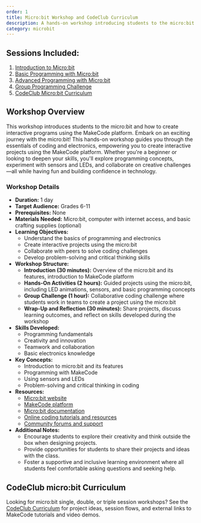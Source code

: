 ```yaml
---
order: 1
title: Micro:bit Workshop and CodeClub Curriculum
description: A hands-on workshop introducing students to the micro:bit and programming with MakeCode,
category: microbit
---
```



## Sessions Included:
1. [Introduction to Micro:bit](/exercises/en-US/microbit/level-1)
2. [Basic Programming with Micro:bit](/exercises/en-US/microbit/level-2)
3. [Advanced Programming with Micro:bit](/exercises/en-US/microbit/level-3)
4. [Group Programming Challenge](/exercises/en-US/microbit/level-4)
5. [CodeClub Micro:bit Curriculum](/exercises/en-US/microbit/codeclub)

## Workshop Overview

This workshop introduces students to the micro:bit and how to create interactive programs using the MakeCode platform.
Embark on an exciting journey with the micro:bit! This hands-on workshop guides you through the essentials of coding and electronics, empowering you to create interactive projects using the MakeCode platform. Whether you're a beginner or looking to deepen your skills, you'll explore programming concepts, experiment with sensors and LEDs, and collaborate on creative challenges—all while having fun and building confidence in technology.

### Workshop Details
- **Duration:** 1 day
- **Target Audience:** Grades 6-11
- **Prerequisites:** None
- **Materials Needed:** Micro:bit, computer with internet access, and basic crafting supplies (optional)
- **Learning Objectives:**
  - Understand the basics of programming and electronics
  - Create interactive projects using the micro:bit
  - Collaborate with peers to solve coding challenges
  - Develop problem-solving and critical thinking skills
- **Workshop Structure:**
  - **Introduction (30 minutes):** Overview of the micro:bit and its features, introduction to MakeCode platform
  - **Hands-On Activities (2 hours):** Guided projects using the micro:bit, including LED animations, sensors, and basic programming concepts
  - **Group Challenge (1 hour):** Collaborative coding challenge where students work in teams to create a project using the micro:bit
  - **Wrap-Up and Reflection (30 minutes):** Share projects, discuss learning outcomes, and reflect on skills developed during the workshop
- **Skills Developed:**
  - Programming fundamentals
  - Creativity and innovation
  - Teamwork and collaboration
  - Basic electronics knowledge
- **Key Concepts:**
  - Introduction to micro:bit and its features
  - Programming with MakeCode
  - Using sensors and LEDs
  - Problem-solving and critical thinking in coding
- **Resources:**
  - [Micro:bit website](https://microbit.org/)
  - [MakeCode platform](https://makecode.microbit.org/)
  - [Micro:bit documentation](https://microbit.org/guide/)
  - [Online coding tutorials and resources](https://www.codecademy.com/learn/learn-python-3)
  - [Community forums and support](https://microbit.org/community/)
- **Additional Notes:**
  - Encourage students to explore their creativity and think outside the box when designing projects.
  - Provide opportunities for students to share their projects and ideas with the class.
  - Foster a supportive and inclusive learning environment where all students feel comfortable asking questions and seeking help.


## CodeClub micro:bit Curriculum

Looking for micro:bit single, double, or triple session workshops? See the [CodeClub Curriculum](/exercises/en-US/microbit/codeclub/) for project ideas, session flows, and external links to MakeCode tutorials and video demos.
